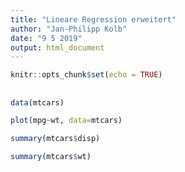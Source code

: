 ```yaml
---
title: "Lineare Regression erweitert"
author: "Jan-Philipp Kolb"
date: "9 5 2019"
output: html_document
---
```


```r
knitr::opts_chunk$set(echo = TRUE)
```

## 

```r
data(mtcars)
```

```r
plot(mpg~wt, data=mtcars)
```

```r
summary(mtcars$disp)

summary(mtcars$wt)
```

